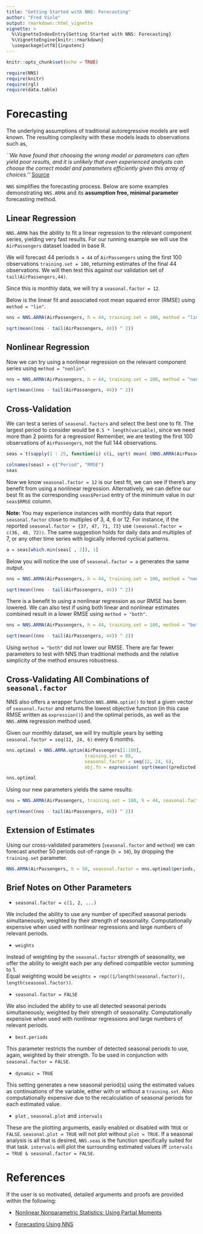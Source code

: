 ---
title: "Getting Started with NNS: Forecasting"
author: "Fred Viole"
output: rmarkdown::html_vignette
vignette: >
  %\VignetteIndexEntry{Getting Started with NNS: Forecasting}
  %\VignetteEngine{knitr::rmarkdown}
  \usepackage[utf8]{inputenc}
---

```{r setup, include=FALSE}
knitr::opts_chunk$set(echo = TRUE)
```

```{r setup2, message=FALSE}
require(NNS)
require(knitr)
require(rgl)
require(data.table)
```


# Forecasting
The underlying assumptions of traditional autoregressive models are well known.  The resulting complexity with these models leads to observations such as,

_``We have found that choosing the wrong model or parameters can often yield poor results, and it is unlikely that even experienced analysts can choose the correct model and parameters efficiently given this array of choices.''_ [Source](https://research.fb.com/prophet-forecasting-at-scale/)

`NNS` simplifies the forecasting process.  Below are some examples demonstrating `NNS.ARMA` and its **assumption free, minimal parameter** forecasting method.

## Linear Regression
`NNS.ARMA` has the ability to fit a linear regression to the relevant component series, yielding very fast results.  For our running example we will use the `AirPassengers` dataset loaded in base R.

We will forecast 44 periods `h = 44` of `AirPassengers` using the first 100 observations `training.set = 100`, returning estimates of the final 44 observations.  We will then test this against our validation set of `tail(AirPassengers,44)`.

Since this is monthly data, we will try a `seasonal.factor = 12`.

Below is the linear fit and associated root mean squared error (RMSE) using `method = "lin"`.
```{r linear,fig.width=5,fig.height=3,fig.align = "center", warning=FALSE}
nns = NNS.ARMA(AirPassengers, h = 44, training.set = 100, method = "lin", plot = TRUE, seasonal.factor = 12, seasonal.plot = FALSE, ncores = 1)

sqrt(mean((nns - tail(AirPassengers, 44)) ^ 2))
```

## Nonlinear Regression
Now we can try using a nonlinear regression on the relevant component series using `method = "nonlin"`.
```{r nonlinear,fig.width=5,fig.height=3,fig.align = "center"}
nns = NNS.ARMA(AirPassengers, h = 44, training.set = 100, method = "nonlin", plot = TRUE, seasonal.factor = 12, seasonal.plot = FALSE, ncores = 1)

sqrt(mean((nns - tail(AirPassengers, 44)) ^ 2))
```

## Cross-Validation
We can test a series of `seasonal.factors` and select the best one to fit.  The largest period to consider would be `0.5 * length(variable)`, since we need more than 2 points for a regression!  Remember, we are testing the first 100 observations of `AirPassengers`, not the full 144 observations.

```{r seasonal test,fig.width=5,fig.height=3,fig.align = "center"}
seas = t(sapply(1 : 25, function(i) c(i, sqrt( mean( (NNS.ARMA(AirPassengers, h = 44, training.set = 100, method = "lin", seasonal.factor = i, plot=FALSE, ncores = 1) - tail(AirPassengers, 44)) ^ 2) ) ) ) )

colnames(seas) = c("Period", "RMSE")
seas
```


Now we know `seasonal.factor = 12` is our best fit, we can see if there's any benefit from using a nonlinear regression.  Alternatively, we can define our best fit as the corresponding `seas$Period` entry of the minimum value in our `seas$RMSE` column.

**Note:** You may experience instances with monthly data that report `seasonal.factor` close to multiples of 3, 4, 6 or 12.  For instance, if the reported `seasonal.factor = {37, 47, 71, 73}`  use  `(seasonal.factor = c(36, 48, 72))`.  The same suggestion holds for daily data and multiples of 7, or any other time series with logically inferred cyclical patterns.

```{r best fit}
a = seas[which.min(seas[ , 2]), 1]
```

Below you will notice the use of `seasonal.factor = a` generates the same output.
```{r best nonlinear,fig.width=5,fig.height=3,fig.align = "center"}
nns = NNS.ARMA(AirPassengers, h = 44, training.set = 100, method = "nonlin",seasonal.factor = a, plot = TRUE, seasonal.plot = FALSE, ncores = 1)

sqrt(mean((nns - tail(AirPassengers, 44)) ^ 2))
```

There is a benefit to using a nonlinear regression as our RMSE has been lowered.  We can also test if using both linear and nonlinear estimates combined result in a lower RMSE using `method = "both"`.

```{r best both,fig.width=5,fig.height=3,fig.align = "center"}
nns = NNS.ARMA(AirPassengers, h = 44, training.set = 100, method = "both", seasonal.factor = a, plot = TRUE, seasonal.plot = FALSE, ncores = 1)

sqrt(mean((nns - tail(AirPassengers, 44)) ^ 2))
```

Using `method = "both"` did not lower our RMSE.  There are far fewer parameters to test with NNS than traditional methods and the relative simplicity of the method ensures robustness.

## Cross-Validating All Combinations of `seasonal.factor`
NNS also offers a wrapper function `NNS.ARMA.optim()` to test a given vector of `seasonal.factor` and returns the lowest objective function (in this case RMSE written as `expression()`) and the optimal periods, as well as the `NNS.ARMA` regression method used.

Given our monthly dataset, we will try multiple years by setting `seasonal.factor = seq(12, 24, 6)` every 6 months.

```{r best optim,fig.width=5,fig.height=3,fig.align = "center"}
nns.optimal = NNS.ARMA.optim(AirPassengers[1:100], 
                             training.set = 88, 
                             seasonal.factor = seq(12, 24, 6),
                             obj.fn = expression( sqrt(mean((predicted - actual)^2)) ), ncores = 1, subcores = 1)

nns.optimal
```

Using our new parameters yields the same results:
```{r best optim2,fig.width=5,fig.height=3,fig.align = "center"}
nns = NNS.ARMA(AirPassengers, training.set = 100, h = 44, seasonal.factor = nns.optimal$periods, weights = nns.optimal$weights, method = nns.optimal$method, plot = TRUE, seasonal.plot = FALSE, ncores = 1)

sqrt(mean((nns - tail(AirPassengers, 44)) ^ 2))
```


## Extension of Estimates
Using our cross-validated parameters (`seasonal.factor` and `method`) we can forecast another 50 periods out-of-range (`h = 50`), by dropping the `training.set` parameter.

```{r extension,results='hide',fig.width=5,fig.height=3,fig.align = "center"}
NNS.ARMA(AirPassengers, h = 50, seasonal.factor = nns.optimal$periods, method  = nns.optimal$method, weights = nns.optimal$weights, plot = TRUE, seasonal.plot = FALSE, ncores = 1)
```

## Brief Notes on Other Parameters
* `seasonal.factor = c(1, 2, ...)`

We included the ability to use any number of specified seasonal periods simultaneously, weighted by their strength of seasonality.  Computationally expensive when used with nonlinear regressions and large numbers of relevant periods.

* `weights`

Instead of weighting by the `seasonal.factor` strength of seasonality, we offer the ability to weight each per any defined compatible vector summing to 1.  
Equal weighting would be `weights = rep((1/length(seasonal.factor)), length(seasonal.factor))`.

* `seasonal.factor = FALSE`

We also included the ability to use all detected seasonal periods simultaneously, weighted by their strength of seasonality.  Computationally expensive when used with nonlinear regressions and large numbers of relevant periods.

* `best.periods`

This parameter restricts the number of detected seasonal periods to use, again, weighted by their strength.  To be used in conjunction with  `seasonal.factor = FALSE`.

* `dynamic = TRUE`

This setting generates a new seasonal period(s) using the estimated values as continuations of the variable, either with or without a `training.set`.  Also computationally expensive due to the recalculation of seasonal periods for each estimated value.

* `plot` , `seasonal.plot` and `intervals`

These are the plotting arguments, easily enabled or disabled with `TRUE` or `FALSE`.  `seasonal.plot = TRUE` will not plot without `plot = TRUE`.  If a seasonal analysis is all that is desired, `NNS.seas` is the function specifically suited for that task.  `intervals` will plot the surrounding estimated values iff `intervals = TRUE & seasonal.factor = FALSE`.


# References
If the user is so motivated, detailed arguments and proofs are provided within the following:

* [Nonlinear Nonparametric Statistics: Using Partial Moments](http://a.co/5bpHvUg)

* [Forecasting Using NNS](https://ssrn.com/abstract=3382300)
